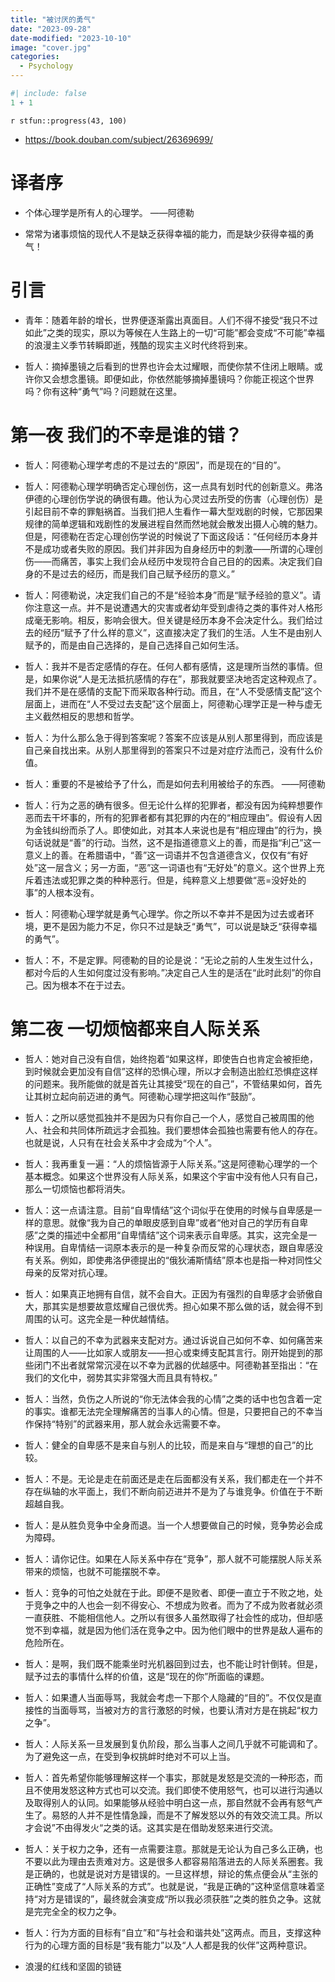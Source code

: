```yaml
---
title: "被讨厌的勇气"
date: "2023-09-28"
date-modified: "2023-10-10"
image: "cover.jpg"
categories: 
  - Psychology
---
```


```r
#| include: false
1 + 1
```

::: {.callout-note title='Progress'}
`r stfun::progress(43, 100)`
:::

::: {.callout-tip title="Learning Source"}
- <https://book.douban.com/subject/26369699/>
:::

# 译者序 {-}

- 个体心理学是所有人的心理学。  ——阿德勒

- 常常为诸事烦恼的现代人不是缺乏获得幸福的能力，而是缺少获得幸福的勇气！

# 引言 {-}

- 青年：随着年龄的增长，世界便逐渐露出真面目。人们不得不接受“我只不过如此”之类的现实，原以为等候在人生路上的一切“可能”都会变成“不可能”幸福的浪漫主义季节转瞬即逝，残酷的现实主义时代终将到来。

- 哲人：摘掉墨镜之后看到的世界也许会太过耀眼，而使你禁不住闭上眼睛。或许你又会想念墨镜。即便如此，你依然能够摘掉墨镜吗？你能正视这个世界吗？你有这种“勇气”吗？问题就在这里。

# 第一夜 我们的不幸是谁的错？

- 哲人：阿德勒心理学考虑的不是过去的“原因”，而是现在的“目的”。

- 哲人：阿德勒心理学明确否定心理创伤，这一点具有划时代的创新意义。弗洛伊德的心理创伤学说的确很有趣。他认为心灵过去所受的伤害（心理创伤）是引起目前不幸的罪魁祸首。当我们把人生看作一幕大型戏剧的时候，它那因果规律的简单逻辑和戏剧性的发展进程自然而然地就会散发出摄人心魄的魅力。  
但是，阿德勒在否定心理创伤学说的时候说了下面这段话：“任何经历本身并不是成功或者失败的原因。我们并非因为自身经历中的刺激——所谓的心理创伤——而痛苦，事实上我们会从经历中发现符合自己目的的因素。决定我们自身的不是过去的经历，而是我们自己赋予经历的意义。”

- 哲人：阿德勒说，决定我们自己的不是“经验本身”而是“赋予经验的意义”。请你注意这一点。并不是说遭遇大的灾害或者幼年受到虐待之类的事件对人格形成毫无影响。相反，影响会很大。但关键是经历本身不会决定什么。我们给过去的经历“赋予了什么样的意义”，这直接决定了我们的生活。人生不是由别人赋予的，而是由自己选择的，是自己选择自己如何生活。

- 哲人：我并不是否定感情的存在。任何人都有感情，这是理所当然的事情。但是，如果你说“人是无法抵抗感情的存在”，那我就要坚决地否定这种观点了。我们并不是在感情的支配下而采取各种行动。而且，在“人不受感情支配”这个层面上，进而在“人不受过去支配”这个层面上，阿德勒心理学正是一种与虚无主义截然相反的思想和哲学。

- 哲人：为什么那么急于得到答案呢？答案不应该是从别人那里得到，而应该是自己亲自找出来。从别人那里得到的答案只不过是对症疗法而己，没有什么价值。

- 哲人：重要的不是被给予了什么，而是如何去利用被给子的东西。  ——阿德勒

- 哲人：行为之恶的确有很多。但无论什么样的犯罪者，都没有因为纯粹想要作恶而去干坏事的，所有的犯罪者都有其犯罪的内在的“相应理由”。假设有人因为金钱纠纷而杀了人。即使如此，对其本人来说也是有“相应理由”的行为，换句话说就是“善”的行动。当然，这不是指道德意义上的善，而是指“利己”这一意义上的善。在希腊语中，“善”这一词语并不包含道德含义，仅仅有“有好处”这一层含义；另一方面，“恶”这一词语也有“无好处”的意义。这个世界上充斥着违法或犯罪之类的种种恶行。但是，纯粹意义上想要做“恶=没好处的事”的人根本没有。

- 哲人：阿德勒心理学就是勇气心理学。你之所以不幸并不是因为过去或者环境，更不是因为能力不足，你只不过是缺乏“勇气”，可以说是缺乏“获得幸福的勇气”。

- 哲人：不，不是定罪。阿德勒的目的论是说：“无论之前的人生发生过什么，都对今后的人生如何度过没有影响。”决定自己人生的是活在“此时此刻”的你自己。因为根本不在于过去。

# 第二夜 一切烦恼都来自人际关系

- 哲人：她对自己没有自信，始终抱着“如果这样，即使告白也肯定会被拒绝，到时候就会更加没有自信”这样的恐惧心理，所以才会制造出脸红恐惧症这样的问题来。我所能做的就是首先让其接受“现在的自己”，不管结果如何，首先让其树立起向前迈进的勇气。阿德勒心理学把这叫作“鼓励”。

- 哲人：之所以感觉孤独并不是因为只有你自己一个人，感觉自己被周围的他人、社会和共同体所疏远才会孤独。我们要想体会孤独也需要有他人的存在。也就是说，人只有在社会关系中才会成为“个人”。

- 哲人：我再重复一遍：“人的烦恼皆源于人际关系。”这是阿德勒心理学的一个基本概念。如果这个世界没有人际关系，如果这个宇宙中没有他人只有自己，那么一切烦恼也都将消失。

- 哲人：这一点请注意。目前“自卑情结”这个词似乎在使用的时候与自卑感是一样的意思。就像“我为自己的单眼皮感到自卑”或者“他对自己的学历有自卑感”之类的描述中全都用“自卑情结”这个词来表示自卑感。其实，这完全是一种误用。自卑情结一词原本表示的是一种复杂而反常的心理状态，跟自卑感没有关系。例如，即使弗洛伊德提出的“俄狄浦斯情结”原本也是指一种对同性父母亲的反常对抗心理。

- 哲人：如果真正地拥有自信，就不会自大。正因为有强烈的自卑感才会骄傲自大，那其实是想要故意炫耀自己很优秀。担心如果不那么做的话，就会得不到周围的认可。这完全是一种优越情结。

- 哲人：以自己的不幸为武器来支配对方。通过诉说自己如何不幸、如何痛苦来让周围的人——比如家人或朋友——担心或束缚支配其言行。刚开始提到的那些闭门不出者就常常沉浸在以不幸为武器的优越感中。阿德勒甚至指出：“在我们的文化中，弱势其实非常强大而且具有特权。”

- 哲人：当然，负伤之人所说的“你无法体会我的心情”之类的话中也包含着一定的事实。谁都无法完全理解痛苦的当事人的心情。但是，只要把自己的不幸当作保持“特别”的武器来用，那人就会永远需要不幸。

- 哲人：健全的自卑感不是来自与别人的比较，而是来自与“理想的自己”的比较。

- 哲人：不是。无论是走在前面还是走在后面都没有关系，我们都走在一个并不存在纵轴的水平面上，我们不断向前迈进并不是为了与谁竞争。价值在于不断超越自我。

- 哲人：是从胜负竞争中全身而退。当一个人想要做自己的时候，竞争势必会成为障碍。

- 哲人：请你记住。如果在人际关系中存在“竞争”，那人就不可能摆脱人际关系带来的烦恼，也就不可能摆脱不幸。

- 哲人：竞争的可怕之处就在于此。即便不是败者、即便一直立于不败之地，处于竞争之中的人也会一刻不得安心、不想成为败者。而为了不成为败者就必须一直获胜、不能相信他人。之所以有很多人虽然取得了社会性的成功，但却感觉不到幸福，就是因为他们活在竞争之中。因为他们眼中的世界是敌人遍布的危险所在。

- 哲人：是啊，我们既不能乘坐时光机器回到过去，也不能让时针倒转。但是，赋予过去的事情什么样的价值，这是“现在的你”所面临的课题。

- 哲人：如果遭人当面辱骂，我就会考虑一下那个人隐藏的“目的”。不仅仅是直接性的当面辱骂，当被对方的言行激怒的时候，也要认清对方是在挑起“权力之争”。

- 哲人：人际关系一旦发展到复仇阶段，那么当事人之间几乎就不可能调和了。为了避免这一点，在受到争权挑衅时绝对不可以上当。

- 哲人：首先希望你能够理解这样一个事实，那就是发怒是交流的一种形态，而且不使用发怒这种方式也可以交流。我们即使不使用怒气，也可以进行沟通以及取得别人的认同。如果能够从经验中明白这一点，那自然就不会再有怒气产生了。易怒的人并不是性情急躁，而是不了解发怒以外的有效交流工具。所以才会说”不由得发火“之类的话。这其实是在借助发怒来进行交流。

- 哲人：关于权力之争，还有一点需要注意。那就是无论认为自己多么正确，也不要以此为理由去责难对方。这是很多人都容易陷落进去的人际关系圈套。我是正确的，也就是说对方是错误的。一旦这样想，辩论的焦点便会从“主张的正确性”变成了“人际关系的方式”。也就是说，“我是正确的”这种坚信意味着坚持“对方是错误的”，最终就会演变成“所以我必须获胜”之类的胜负之争。这就是完完全全的权力之争。

- 哲人：行为方面的目标有“自立”和“与社会和谐共处”这两点。而且，支撑这种行为的心理方面的目标是“我有能力”以及“人人都是我的伙伴”这两种意识。


::: {.callout-tip title="To be continued"}
- 浪漫的红线和坚固的锁链
:::

